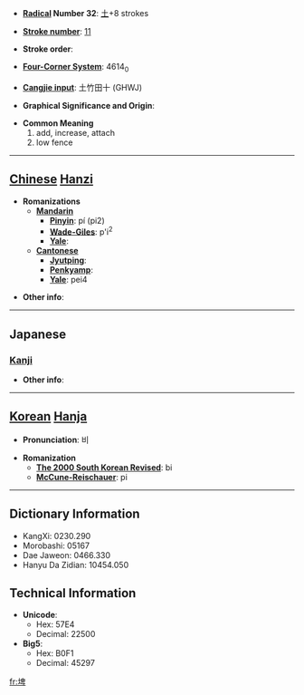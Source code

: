 * '''[[Wiktionary:Chinese radical index| Radical]] Number 32''': [[Wiktionary:Chinese radical index 土|土]]+8 strokes

* '''[[Wiktionary:Chinese total strokes index|Stroke number]]''': [[Wiktionary:Chinese total strokes index 11|11]]

* '''Stroke order''': 

* '''[[Wiktionary:Chinese four corner index|Four-Corner System]]''': 4614<sub>0</sub>

* '''[[Wiktionary:Chinese Cangjie index|Cangjie input]]''': 土竹田十 (GHWJ)

* '''Graphical Significance and Origin''': 

* '''Common Meaning'''
*#add, increase, attach
*# low fence


----

== [[Chinese]] [[Hanzi]] ==

* '''Romanizations'''
** '''[[Mandarin]]'''
*** '''[[Pinyin]]''': pí (pi2)
*** '''[[Wade-Giles]]''': p'i<sup>2</sup>
*** '''[[Yale]]''': 
** '''[[Cantonese]]'''
*** '''[[Jyutping]]''':
*** '''[[Penkyamp]]''': 
*** '''[[Yale]]''': pei4

* '''Other info''': 

----

==Japanese==
===[[Kanji]]===
{{kanji|on readings=[[ひ]] (hi), [[び]] (bi), [[へい]] (hei)|kun readings=[[ます]] (masu), [[あたへる]] (ataheru), [[たすける]] (tasukeru), [[ひくいひめがき]] (hikuihimegaki)}}

* '''Other info''':  

----

== [[Korean]] [[Hanja]] ==

* '''Pronunciation''': 비

* '''Romanization'''
** '''[[The 2000 South Korean Revised Romanization|The 2000 South Korean Revised]]''': bi
** '''[[McCune-Reischauer]]''': pi

----

== Dictionary Information ==

* KangXi: 0230.290
* Morobashi: 05167
* Dae Jaweon: 0466.330
* Hanyu Da Zidian: 10454.050

== Technical Information ==

* '''Unicode''':
** Hex: 57E4
** Decimal: 22500
* '''Big5''':
** Hex: B0F1
** Decimal: 45297

[[fr:埤]]